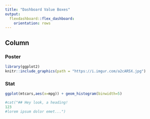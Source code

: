```yaml
---
title: "Dashboard Value Boxes"
output:
  flexdashboard::flex_dashboard:
    orientation: rows
---
```



Column
---------------------------

### Poster
```r
library(ggplot2)
knitr::include_graphics(path = "https://i.imgur.com/a2cAR5X.jpg")
```

### Stat
```r
ggplot(mtcars,aes(x=mpg)) + geom_histogram(binwidth=5)
```  



```r
#cat("## Hey look, a heading!
123
#lorem ipsum dolor emet...")
```
 
 